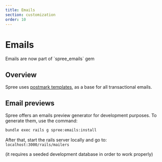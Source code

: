 ```yaml
---
title: Emails
section: customization
order: 10
---
```


# Emails

<Note>
Emails are now part of `spree_emails` gem
</Note>

## Overview

Spree uses [postmark templates](https://github.com/wildbit/postmark-templates), as a base for all transactional emails.

## Email previews

Spree offers an emails preview generator for development purposes. To generate them, use the command:

```bash
bundle exec rails g spree:emails:install
```

After that, start the rails server locally and go to: `localhost:3000/rails/mailers`

(it requires a seeded development database in order to work properly)
